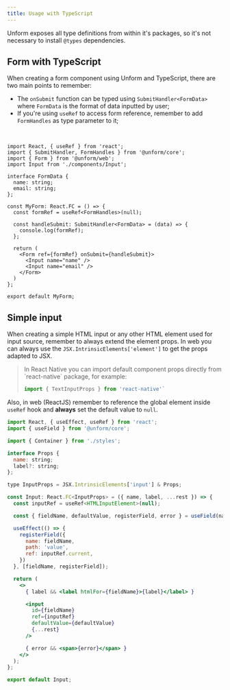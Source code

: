 ```yaml
---
title: Usage with TypeScript
---
```


Unform exposes all type definitions from within it's packages, so it's not necessary to install `@types` dependencies.

## Form with TypeScript

When creating a form component using Unform and TypeScript, there are two main points to remember:

- The `onSubmit` function can be typed using `SubmitHandler<FormData>` where `FormData` is the format of data inputted by user;
- If you're using `useRef` to access form reference, remember to add `FormHandles` as type parameter to it;

<br />

```tsx lineNumbers=true
import React, { useRef } from 'react';
import { SubmitHandler, FormHandles } from '@unform/core';
import { Form } from '@unform/web';
import Input from './components/Input';

interface FormData {
  name: string;
  email: string;
};

const MyForm: React.FC = () => {
  const formRef = useRef<FormHandles>(null);

  const handleSubmit: SubmitHandler<FormData> = (data) => {
    console.log(formRef);
  };

  return (
    <Form ref={formRef} onSubmit={handleSubmit}>
      <Input name="name" />
      <Input name="email" />
    </Form>
  )
};

export default MyForm;
```

## Simple input

When creating a simple HTML input or any other HTML element used for input source, remember to always extend the element props. In web you can always use the `JSX.IntrinsicElements['element']` to get the props adapted to JSX.

<blockquote>
<p>In React Native you can import default component props directly from `react-native` package, for example:</p>

```jsx
import { TextInputProps } from 'react-native'`
```
</blockquote>

Also, in web (ReactJS) remember to reference the global element inside `useRef` hook and **always** set the default value to `null`.

```jsx lineNumbers=true
import React, { useEffect, useRef } from 'react';
import { useField } from '@unform/core';

import { Container } from './styles';

interface Props {
  name: string;
  label?: string;
};

type InputProps = JSX.IntrinsicElements['input'] & Props;

const Input: React.FC<InputProps> = ({ name, label, ...rest }) => {
  const inputRef = useRef<HTMLInputElement>(null);

  const { fieldName, defaultValue, registerField, error } = useField(name);

  useEffect(() => {
    registerField({
      name: fieldName,
      path: 'value',
      ref: inputRef.current,
    })
  }, [fieldName, registerField]);

  return (
    <>
      { label && <label htmlFor={fieldName}>{label}</label> }

      <input
        id={fieldName}
        ref={inputRef}
        defaultValue={defaultValue}
        {...rest}
      />

      { error && <span>{error}</span> }
    </>
  );
};

export default Input;
```
